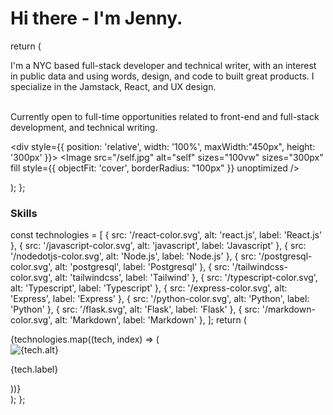 
# Hi there - I'm Jenny.

  return (
    <div className="flex flex-col lg:flex-row pt-3 ">
      <div className = "lg:w-1/2">
      <p className = "pr-6 leading-7">I'm a NYC based full-stack developer and technical writer, with an interest in
        public data and using words, design, and code to built great products. I specialize in the Jamstack, React, and UX design. 
      </p>
      <p className = "pr-6 pt-6 leading-7">         
      Currently open to full-time opportunities related to front-end and full-stack development,
      and technical writing.
      </p>
      </div>
    <div style={{ position: 'relative', width: '100%', maxWidth:"450px", height: '300px' }}>
      <Image
        src="/self.jpg"
        alt="self"
        sizes="100vw"
        sizes="300px"
        fill
        style={{
          objectFit: 'cover',
          borderRadius: "100px"
        }}
        unoptimized
      />
    </div>
  </div>

);
};

<About />

### Skills


const technologies = [
{ src: '/react-color.svg', alt: 'react.js', label: 'React.js' },
{ src: '/javascript-color.svg', alt: 'javascript', label: 'Javascript' },
{ src: '/nodedotjs-color.svg', alt: 'Node.js', label: 'Node.js' },
{ src: '/postgresql-color.svg', alt: 'postgresql', label: 'Postgresql' },
{ src: '/tailwindcss-color.svg', alt: 'tailwindcss', label: 'Tailwind' },
{ src: '/typescript-color.svg', alt: 'Typescript', label: 'Typescript' },
{ src: '/express-color.svg', alt: 'Express', label: 'Express' },
{ src: '/python-color.svg', alt: 'Python', label: 'Python' },
{ src: '/flask.svg', alt: 'Flask', label: 'Flask' },
{ src: '/markdown-color.svg', alt: 'Markdown', label: 'Markdown' },
];
return (

<div className="flex justify-between items-center flex-wrap">
  {technologies.map((tech, index) => (
    <div key={index} className="flex flex-col justify-center items-center">
      <Image src={tech.src} alt={tech.alt} width={50} height={50} />
      <p className="mt-3">{tech.label}</p>
    </div>
  ))}
</div>
); };

<ImageContainer />
